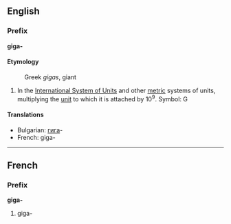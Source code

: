 ==English==
===Prefix===
'''giga-'''

====Etymology====
:Greek ''gigas'', giant

#In the [[International System of Units]] and other [[metric]] systems of units, multiplying the [[unit]] to which it is attached by 10<sup>9</sup>. Symbol: G

====Translations====

*Bulgarian: [[гига]]-
*French: giga-

----
==French==
===Prefix===
'''giga-'''

#giga-